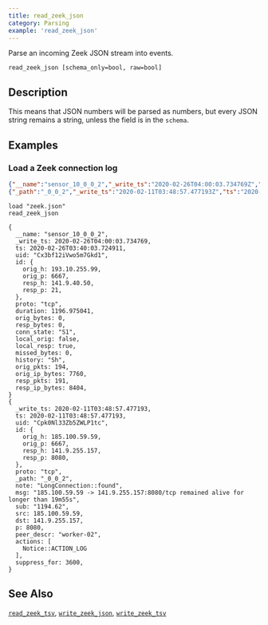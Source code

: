 ```yaml
---
title: read_zeek_json
category: Parsing
example: 'read_zeek_json'
---
```


Parse an incoming Zeek JSON stream into events.

```tql
read_zeek_json [schema_only=bool, raw=bool]
```

## Description


<SchemaOnlyOption />

<RawOption />

This means that JSON numbers will be parsed as numbers,
but every JSON string remains a string, unless the field is in the `schema`.

## Examples

### Load a Zeek connection log

```json title="zeek.json"
{"__name":"sensor_10_0_0_2","_write_ts":"2020-02-26T04:00:03.734769Z","ts":"2020-02-26T03:40:03.724911Z","uid":"Cx3bf12iVwo5m7Gkd1","id.orig_h":"193.10.255.99","id.orig_p":6667,"id.resp_h":"141.9.40.50","id.resp_p":21,"proto":"tcp","duration":1196.975041,"orig_bytes":0,"resp_bytes":0,"conn_state":"S1","local_orig":false,"local_resp":true,"missed_bytes":0,"history":"Sh","orig_pkts":194,"orig_ip_bytes":7760,"resp_pkts":191,"resp_ip_bytes":8404}
{"_path":"_0_0_2","_write_ts":"2020-02-11T03:48:57.477193Z","ts":"2020-02-11T03:48:57.477193Z","uid":"Cpk0Nl33Zb5ZWLP1tc","id.orig_h":"185.100.59.59","id.orig_p":6667,"id.resp_h":"141.9.255.157","id.resp_p":8080,"proto":"tcp","note":"LongConnection::found","msg":"185.100.59.59 -> 141.9.255.157:8080/tcp remained alive for longer than 19m55s","sub":"1194.62","src":"185.100.59.59","dst":"141.9.255.157","p":8080,"peer_descr":"worker-02","actions":["Notice::ACTION_LOG"],"suppress_for":3600}
```

```tql
load "zeek.json"
read_zeek_json
```

```tql
{
  __name: "sensor_10_0_0_2",
  _write_ts: 2020-02-26T04:00:03.734769,
  ts: 2020-02-26T03:40:03.724911,
  uid: "Cx3bf12iVwo5m7Gkd1",
  id: {
    orig_h: 193.10.255.99,
    orig_p: 6667,
    resp_h: 141.9.40.50,
    resp_p: 21,
  },
  proto: "tcp",
  duration: 1196.975041,
  orig_bytes: 0,
  resp_bytes: 0,
  conn_state: "S1",
  local_orig: false,
  local_resp: true,
  missed_bytes: 0,
  history: "Sh",
  orig_pkts: 194,
  orig_ip_bytes: 7760,
  resp_pkts: 191,
  resp_ip_bytes: 8404,
}
{
  _write_ts: 2020-02-11T03:48:57.477193,
  ts: 2020-02-11T03:48:57.477193,
  uid: "Cpk0Nl33Zb5ZWLP1tc",
  id: {
    orig_h: 185.100.59.59,
    orig_p: 6667,
    resp_h: 141.9.255.157,
    resp_p: 8080,
  },
  proto: "tcp",
  _path: "_0_0_2",
  note: "LongConnection::found",
  msg: "185.100.59.59 -> 141.9.255.157:8080/tcp remained alive for longer than 19m55s",
  sub: "1194.62",
  src: 185.100.59.59,
  dst: 141.9.255.157,
  p: 8080,
  peer_descr: "worker-02",
  actions: [
    Notice::ACTION_LOG
  ],
  suppress_for: 3600,
}
```

## See Also

[`read_zeek_tsv`](/reference/operators/read_zeek_tsv),
[`write_zeek_json`](/reference/operators/write_zeek_json),
[`write_zeek_tsv`](/reference/operators/write_zeek_tsv)
